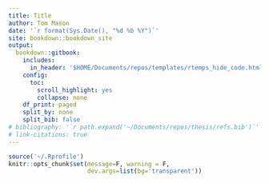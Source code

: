 ```yaml
---
title: Title
author: Tom Mason
date: '`r format(Sys.Date(), "%d %b %Y")`'
site: bookdown::bookdown_site
output:
  bookdown::gitbook:
    includes:
      in_header: '$HOME/Documents/repos/templates/rtemps_hide_code.html'
    config:
      toc:
        scroll_highlight: yes
        collapse: none
    df_print: paged
    split_by: none
    split_bib: false
# bibliography: '`r path.expand('~/Documents/repos/thesis/refs.bib')`'
# link-citations: true
---
```


```r
source('~/.Rprofile')
knitr::opts_chunk$set(message=F, warning = F,
                      dev.args=list(bg='transparent'))
```

